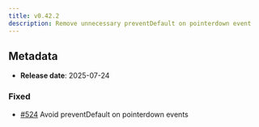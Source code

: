 ```yaml
---
title: v0.42.2
description: Remove unnecessary preventDefault on pointerdown event
---
```


## Metadata

- **Release date**: 2025-07-24

### Fixed

- [#524](https://github.com/InditexTech/weavejs/issues/524) Avoid preventDefault on pointerdown events
